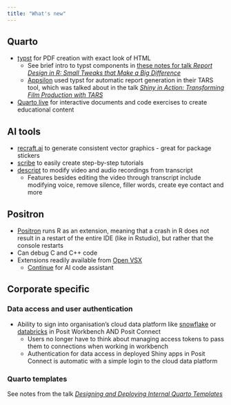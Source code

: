 ```yaml
---
title: "What's new"
---
```


## Quarto {#sec:what_new-quarto}

-   [typst](https://quarto.org/docs/output-formats/typst.html) for PDF creation with exact look of HTML
    -   See brief intro to typst components in [these notes for talk *Report Design in R: Small Tweaks that Make a Big Difference*](other_talks/quarto_custom.qmd#sec:typst_components)
    -   [Appsilon](https://www.appsilon.com/) used typst for automatic report generation in their TARS tool, which was talked about in the talk [*Shiny in Action: Transforming Film Production with TARS*](other_talks/end_to_end_ds.qmd#sec:TARS)
-   [Quarto live](https://github.com/r-wasm/quarto-live) for interactive documents and code exercises to create educational content

## AI tools {#sec:whats_new-AI_tools}

-   [recraft.ai](https://www.recraft.ai/) to generate consistent vector graphics - great for package stickers
-   [scribe](https://scribehow.com/) to easily create step-by-step tutorials
-   [descript](https://www.descript.com/) to modify video and audio recordings from transcript
    -   Features besides editing the video through transcript include modifying voice, remove silence, filler words, create eye contact and more
    
## Positron

-   [Positron](https://github.com/posit-dev/positron) runs R as an extension, meaning that a crash in R does not result in a restart of the entire IDE (like in Rstudio), but rather that the console restarts
-   Can debug C and C++ code
-   Extensions readily available from [Open VSX](https://open-vsx.org/)
    -   [Continue](https://github.com/continuedev/continue) for AI code assistant

## Corporate specific

### Data access and user authentication

-   Ability to sign into organisation's cloud data platform like [snowflake](https://www.snowflake.com/en/) or [databricks](https://www.databricks.com/) in Posit Workbench AND Posit Connect
    -   Users no longer have to think about managing access tokens to pass them to connections when working in workbench
    -   Authentication for data access in deployed Shiny apps in Posit Connect is automatic with a simple login to the cloud data platform    

### Quarto templates

See notes from the talk [*Designing and Deploying Internal Quarto Templates*](other_talks/quarto_custom.qmd#sec:quarto_internal_templates)